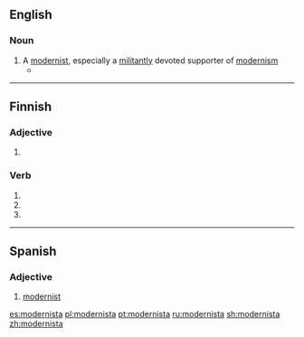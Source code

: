 ==English==

===Noun===
{{en-noun}}

# A [[modernist]], especially a [[militantly]] devoted supporter of [[modernism]]
#* {{quote-news|2009|January 11|Bono|Notes From the Chairman|New York Times|url=http://www.nytimes.com/2009/01/11/opinion/11bono.html
|passage=Francis Albert Sinatra, painter, '''modernista'''.}}

----

==Finnish==

===Adjective===
{{head|fi}}

# {{fi-form of|moderni|type=adjective|case=elative|pl=singular}}

===Verb===
{{head|fi}}

# {{fi-form of|modernistaa|type=verb|mood=indicative|tense=present connegative}}
# {{fi-form of|modernistaa|type=verb|pr=second-person|pl=singular|mood=imperative|tense=present}}
# {{fi-form of|modernistaa|type=verb|pr=second-person|pl=singular|mood=imperative|tense=present connegative}}

----

==Spanish==

===Adjective===
{{es-adj}}

# [[modernist]]

[[es:modernista]]
[[pl:modernista]]
[[pt:modernista]]
[[ru:modernista]]
[[sh:modernista]]
[[zh:modernista]]